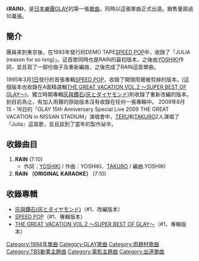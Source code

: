 {{Infobox Single 
| Name           = RAIN
| Artist         = [[GLAY|GLAY]]
| Album          = [[SPEED_POP|SPEED POP]]
| Released       = 1994年5月25日
| Format         = 8cm [[單曲CD|單曲CD]]
| Recorded       = One On One Recording
| Genre          = [[J-POP|J-POP]]
| Length         = 14分20秒
| Label          = [[Platinum_Records|Platinum Records]]
| Writer         = [[TAKURO|TAKURO]]、[[YOSHIKI|YOSHIKI]]
| Producer       = [[YOSHIKI|YOSHIKI]]
| Chart position = *當週最高排行第26名（[[Oricon公信榜|Oricon]]）
| Certification  = 
| Last single    =  
| This single    = '''RAIN''' <br />（1994年）
| Next single    = [[盛夏之門|盛夏之門]](真夏の扉)<br />（1994年）
}}
《'''RAIN'''》，是[[日本|日本]][[樂團|樂團]][[GLAY|GLAY]]的第一張[[單曲|單曲]]，同時以這張單曲正式出道。銷售量超過10萬張。

==簡介==
團員來到東京後，在1993年發行的DEMO TAPE[[SPEED_POP|SPEED POP]]中，收錄了「JULIA (reason for so long)」。這首歌同時也是RAIN的最初版本，之後由[[YOSHIKI|YOSHIKI]]作詞，並且寫了一部份曲子及重新編曲，之後完成了RAIN這首單曲。

1995年3月[[1日|1日]]發行的首張專輯[[SPEED_POP|SPEED POP]]，收錄了開頭雨聲被剪掉的版本。(這個版本也收錄在A面精選輯[[THE_GREAT_VACATION_VOL.2_〜SUPER_BEST_OF_GLAY〜|THE GREAT VACATION VOL.2 〜SUPER BEST OF GLAY〜]])。獨立時期專輯[[灰與鑽石(灰とダイヤモンド)|灰與鑽石(灰とダイヤモンド)]]則收錄了重新改編的版本。到目前為止，有加入雨聲的原始版本沒有收錄在任何一張專輯中。
2009年8月15・16日的「GLAY 15th Anniversary Special Live 2009 THE GREAT VACATION in NISSAN STADIUM」演唱會中，[[TERU|TERU]]和[[TAKURO|TAKURO]]2人演唱了『Julia』這首歌，並且談到了當年的製作祕辛。

==收錄曲目==
#'''RAIN''' (7:10)
#*作詞：[[YOSHIKI|YOSHIKI]] / 作曲：YOSHIKI、[[TAKURO|TAKURO]] / 編曲:YOSHIKI
#'''RAIN （ORIGINAL KARAOKE）''' (7:10)

== 收錄專輯 ==
*[[灰與鑽石(灰とダイヤモンド)|灰與鑽石(灰とダイヤモンド)]]（#1、改編版本）
*[[SPEED_POP|SPEED POP]]（#1、專輯版本）
*[[THE_GREAT_VACATION_VOL.2_〜SUPER_BEST_OF_GLAY〜|THE GREAT VACATION VOL.2 〜SUPER BEST OF GLAY〜]]（#1、專輯版本）

{{GLAY}}

[[Category:1994年單曲|Category:1994年單曲]]
[[Category:GLAY歌曲|Category:GLAY歌曲]]
[[Category:雨題材歌曲|Category:雨題材歌曲]]
[[Category:TBS動畫主題曲|Category:TBS動畫主題曲]]
[[Category:電影主題曲|Category:電影主題曲]]
[[Category:出道單曲|Category:出道單曲]]